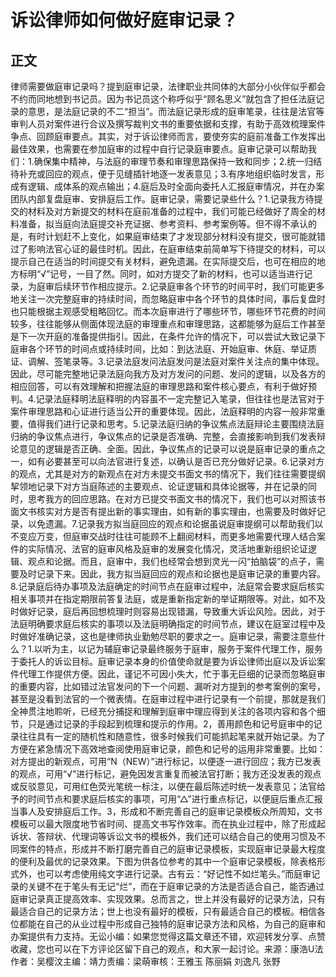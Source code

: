 # 诉讼律师如何做好庭审记录？
## 正文
律师需要做庭审记录吗？提到庭审记录，法律职业共同体的大部分小伙伴似乎都会不约而同地想到书记员。因为书记员这个称呼似乎“顾名思义”就包含了担任法庭记录的意思，是法庭记录的不二“担当”。而法庭记录形成的庭审笔录，往往是法官等审判人员对案件进行合议及撰写裁判文书的重要依据和支撑，有助于高效梳理案件争点、回顾庭审要点。其实，对于诉讼律师而言，要使夯实的庭前准备工作发挥出最佳效果，也需要在参加庭审的过程中自行记录庭审要点。庭审记录可以帮助我们：1.确保集中精神，与法庭的审理节奏和审理思路保持一致和同步；2.统一归结待补充或回应的观点，便于见缝插针地逐一发表意见；3.有序地组织临时发言，形成有逻辑、成体系的观点输出；4.庭后及时全面向委托人汇报庭审情况，并在办案团队内部复盘庭审、安排庭后工作。庭审记录，需要记录些什么？1.记录我方待提交的材料及对方新提交的材料在庭前准备的过程中，我们可能已经做好了周全的材料准备，拟当庭向法庭提交补充证据、参考资料、参考案例等。但不得不承认的是，有时计划赶不上变化，如果庭审结束了才发现部分材料没有提交，很可能就错过了影响法官心证的最佳时机。因此，在庭审结束前简单写下待提交的材料，可以提示自己在适当的时间提交有关材料，避免遗漏。在实际提交后，也可在相应的地方标明“√”记号，一目了然。同时，如对方提交了新的材料，也可以适当进行记录，为庭审后续环节作相应提示。2.记录庭审各个环节的时间平时，我们可能更多地关注一次完整庭审的持续时间，而忽略庭审中各个环节的具体时间，事后复盘时也只能根据主观感受粗略回忆。而本次庭审进行了哪些环节，哪些环节花费的时间较多，往往能够从侧面体现法庭的审理重点和审理思路，这都能够为庭后工作甚至是下一次开庭的准备提供指引。因此，在条件允许的情况下，可以尝试大致记录下庭审各个环节的时间点或持续时间，比如：到达法庭、开始庭审、休庭、举证质证、调解、签笔录等。3.记录法庭发问法庭发问是法庭对案件关注点的集中体现。因此，尽可能完整地记录法庭向我方及对方发问的问题、发问的逻辑，以及各方的相应回答，可以有效理解和把握法庭的审理思路和案件核心要点，有利于做好预判。4.记录法庭释明法庭释明的内容虽不一定完整记入笔录，但往往也是法官对于案件审理思路和心证进行适当公开的重要体现。因此，法庭释明的内容一般非常重要，值得我们进行记录和思考。5.记录法庭归纳的争议焦点法庭辩论主要围绕法庭归纳的争议焦点进行，争议焦点的记录是否准确、完整，会直接影响到我们发表辩论意见的逻辑是否正确、全面。因此，争议焦点的记录可以说是庭审记录的重点之一，如有必要甚至可以向法官进行复述，以确认是否已充分做好记录。6.记录对方的观点，尤其是对方的新观点在对方未提交书面文书的情况下，我们往往需要提纲挈领地记录下对方当庭陈述的主要观点、论证逻辑和具体论据等，并在记录的同时，思考我方的回应思路。在对方已提交书面文书的情况下，我们也可以对照该书面文书核实对方是否有提出新的事实理由，如有新的事实理由，也需要及时做好记录，以免遗漏。7.记录我方拟当庭回应的观点和论据虽说庭审提纲可以帮助我们以不变应万变，但庭审交战时往往可能顾不上翻阅材料，而更多地需要代理人结合案件的实际情况、法官的庭审风格及庭审的发展变化情况，灵活地重新组织论证逻辑、观点和论据。而且，庭审中，我们也经常会想到灵光一闪“拍脑袋”的点子，需要及时记录下来。因此，我方拟当庭回应的观点和论据也是庭审记录的重要内容。8.记录庭后待办事项及法庭确定的时间节点在庭审过程中，法庭常会要求庭后核实相关事项并在指定期限前答复法庭，或是重新指定新的举证期限等。对此，如不及时做好记录，庭后再回想梳理时则容易出现错漏，导致重大诉讼风险。因此，对于法庭明确要求庭后核实的事项以及法庭明确指定的时间节点，建议在庭室过程中及时做好准确记录，这也是律师执业勤勉尽职的要求之一。庭审记录，需要注意些什么？1.以听为主，以记为辅庭审记录最终服务于庭审，服务于案件代理工作，服务于委托人的诉讼目标。庭审记录本身的价值使命就是要为诉讼律师出庭以及诉讼案件代理工作提供方便。因此，谨记不可因小失大，忙于事无巨细的记录而忽略庭审的重要内容，比如错过法官发问的下一个问题、漏听对方提到的参考案例的案号，甚至是没看到法官的一个微表情。在庭审过程中进行记录有一个前提，那就是我们全神贯注地聆听，已经充分捕捉和理解到庭审中理应得到关注的各项内容和各个细节，只是通过记录的手段起到梳理和提示的作用。2，善用颜色和记号庭审中的记录往往具有一定的随机性和随意性，很多时候我们可能抓起笔来就开始记录。为了方便在紧急情况下高效地查阅使用庭审记录，颜色和记号的运用非常重要。比如：对方提出的新观点，可用“N（NEW）”进行标记，以便逐一进行回应；我方已发表的观点，可用“√”进行标记，避免因发言重复而被法官打断；我方还没发表的观点或反驳意见，可用红色荧光笔统一标注，以便在最后陈述时统一发表意见；法官给予的时间节点和要求庭后核实的事项，可用“△”进行重点标记，以便庭后重点汇报当事人及安排庭后工作。3，形成和不断完善自己的庭审记录模板众所周知，文书模板可以最大限度地节省时间、提高文书写作效率。而在执业过程中，除了形成起诉状、答辩状、代理词等诉讼文书的模板外，我们还可以结合自己的使用习惯及不同案件的特点，形成并不断打磨完善自己的庭审记录模板，实现庭审记录最大程度的便利及最优的记录效果。下图为供各位参考的其中一个庭审记录模板，除表格形式外，也可以考虑使用纯文字进行记录。古有云：“好记性不如烂笔头。”而庭审记录的关键不在于笔头有无记“烂”，而在于庭审记录的方法是否适合自己，能否通过庭审记录真正提高效率、实现效果。总而言之，世上并没有最好的记录方法，只有最适合自己的记录方法；世上也没有最好的模板，只有最适合自己的模板。相信各位都能在自己的从业过程中形成自己独特的庭审记录方法和风格，为自己的庭审和办案提供有力支持。无讼小编：如果您觉得这篇文章还不错，欢迎转发分享、点赞收藏，您也可以在下方评论区留下自己的观点，和大家一起讨论。来源：康浩U法作者：吴樱汶主编：靖力责编：梁萌审核：王雅玉 陈丽娟 刘逸凡 张野